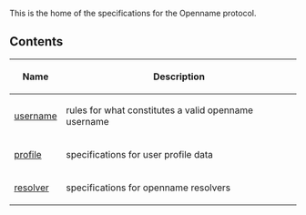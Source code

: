 This is the home of the specifications for the Openname protocol.

==Contents==

{| class="wikitable sortable" style="width: auto; text-align: center; font-size: smaller; table-layout: fixed;"
!Name
!Description
|- style="background-color: #cfffcf"
| [[username.mediawiki|username]]
| rules for what constitutes a valid openname username
|- style="background-color: #ffcfcf"
| [[profile.mediawiki|profile]]
| specifications for user profile data
|- style="background-color: #cfffcf"
| [[resolver.mediawiki|resolver]]
| specifications for openname resolvers
|}